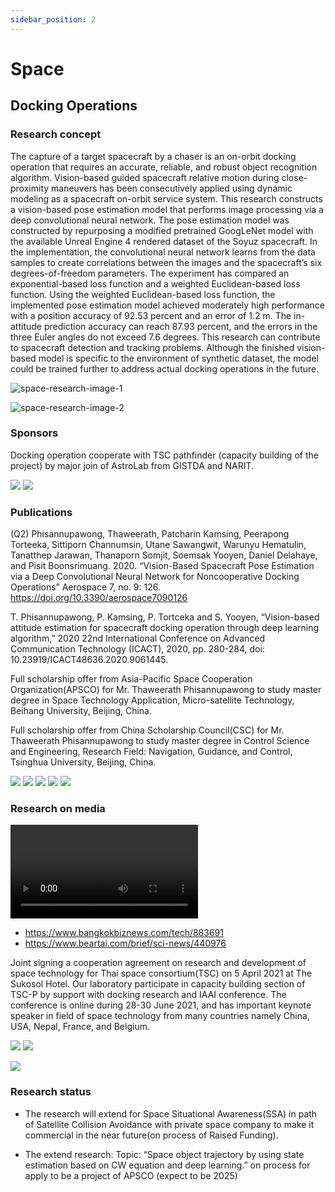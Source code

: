 ```yaml
---
sidebar_position: 2 
---
```



# Space

## Docking Operations 

### Research concept

The capture of a target spacecraft by a chaser is an on-orbit docking operation that requires an accurate, reliable, and robust object recognition algorithm. Vision-based guided spacecraft relative motion during close-proximity maneuvers has been consecutively applied using dynamic modeling as a spacecraft on-orbit service system. This research constructs a vision-based pose estimation model that performs image processing via a deep convolutional neural network. The pose estimation model was constructed by repurposing a modified pretrained GoogLeNet model with the available Unreal Engine 4 rendered dataset of the Soyuz spacecraft. 
In the implementation, the convolutional neural network learns from the data samples to create correlations between the images and the spacecraft’s six degrees-of-freedom parameters. The experiment has compared an exponential-based loss function and a weighted Euclidean-based loss function. Using the weighted Euclidean-based loss function, the implemented pose estimation model achieved moderately high performance with a position accuracy of 92.53 percent and an error of 1.2 m. The in-attitude prediction accuracy can reach 87.93 percent, and the errors in the three Euler angles do not exceed 7.6 degrees. This research can contribute to spacecraft detection and tracking problems. Although the finished vision-based model is specific to the environment of synthetic dataset, the model could be trained further to address actual docking operations in the future.

<div style={{textAlign: 'center'}}>

![space-research-image-1](/space/1.png)

</div>

![space-research-image-2](/space/2.gif)


### Sponsors

Docking operation cooperate with TSC pathfinder (capacity building of the project) by major join of AstroLab from GISTDA and NARIT.

<div style={{textAlign: 'center'}}>
  <Img src="space/3.png" style={{ width: '300px' }} />
  <Img src="space/4.jpg" style={{ width: '300px' }} />
</div>


### Publications

(Q2) Phisannupawong, Thaweerath, Patcharin Kamsing, Peerapong Torteeka, Sittiporn Channumsin, Utane Sawangwit, Warunyu Hematulin, Tanatthep Jarawan, Thanaporn Somjit, Soemsak Yooyen, Daniel Delahaye, and Pisit Boonsrimuang. 2020. “Vision-Based Spacecraft Pose Estimation via a Deep Convolutional Neural Network for Noncooperative Docking Operations” Aerospace 7, no. 9: 126. https://doi.org/10.3390/aerospace7090126

T. Phisannupawong, P. Kamsing, P. Tortceka and S. Yooyen, “Vision-based attitude estimation for spacecraft docking operation through deep learning algorithm,” 2020 22nd International Conference on Advanced Communication Technology (ICACT), 2020, pp. 280-284, doi: 10.23919/ICACT48636.2020.9061445.

Full scholarship offer from Asia-Pacific Space Cooperation Organization(APSCO) for Mr. Thaweerath Phisannupawong to study master degree in Space Technology Application, Micro-satellite Technology, Beihang University, Beijing, China.

Full scholarship offer from China Scholarship Council(CSC) for Mr. Thaweerath Phisannupawong to study master degree in Control Science and Engineering, Research Field: Navigation, Guidance, and Control, Tsinghua University, Beijing, China.

<div style={{textAlign: 'center'}}>
  <Img src="space/5.png" style={{ width: '120px', marginRight: '10px' }} />
  <Img src="space/6.jpg" style={{ width: '120px', marginRight: '10px' }} />
  <Img src="space/7.jpg" style={{ width: '120px', marginRight: '10px' }} />
  <Img src="space/8.png" style={{ width: '120px', marginRight: '10px' }} />
  <Img src="space/9.jpg" style={{ width: '120px', marginRight: '10px' }} />
</div>


### Research on media

![](/space/Media.mp4)

- https://www.bangkokbiznews.com/tech/883691
- https://www.beartai.com/brief/sci-news/440976

Joint signing a cooperation agreement on research and development of space technology for Thai space consortium(TSC) on 5 April 2021 at The Sukosol Hotel. Our laboratory participate in capacity building section of TSC-P by support with docking research and IAAI conference. The conference is online during 28-30 June 2021, and has important keynote speaker in field of space technology from many countries namely China, USA, Nepal, France, and Belgium.

<div style={{textAlign: 'center'}}>
  <Img src="space/10.jpg" style={{ width: '400px', marginRight: '10px' }} />
  <Img src="space/11.jpg" style={{ width: '400px', marginRight: '10px' }} />
</div>

![](/space/12.jpg)


### Research status

- The research will extend for Space Situational Awareness(SSA) in path of Satellite Collision Avoidance with private space company to make it commercial in the near future(on process of Raised Funding).

- The extend research: Topic: “Space object trajectory by using state estimation based on CW equation and deep learning.” on process for apply to be a project of APSCO (expect to be 2025)